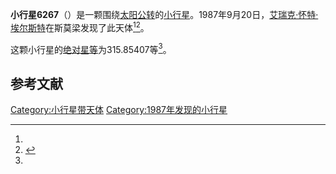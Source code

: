{{Infobox planet
| bgcolour = #FFFFC0
| name = 6267 Rozhen
| symbol = 
| image = 
| caption = 
| discovery = yes
| discovery_ref = 
| discoverer = [[艾瑞克·怀特·埃尔斯特|艾瑞克·怀特·埃尔斯特]]
| discovery_site = [[斯莫梁|斯莫梁]] 
| discovered = 1987年9月20日
| designations = yes
| mp_name = 
| named_after = 
| alt_names = 1987 SO9/ 1971 SP / 1979 BR2
| mp_category = [[主带小行星|主带小行星]]
| orbit_ref = <ref name="a">[http://ssd.jpl.nasa.gov/sbdb.cgi?sstr=6267 6267 Rozhen] {{Wayback|url=http://ssd.jpl.nasa.gov/sbdb.cgi?sstr=6267 |date=20140815092224 }}，小行星數據庫瀏覽器（JPL Small-Body Database Browser）－[[美国国家航空航天局|美国国家航空航天局]]喷气推进实验室</ref>
| epoch = 2456400.5 (2013年4月18日更新)
| aphelion = {{convert|2.3585457|AU|km|3|abbr=on|lk=out}}
| perihelion = {{convert|1.9652153|AU|km|3|abbr=on}}
| semimajor = {{convert|2.1618805|AU|km|3|abbr=on}}
| eccentricity = 0.0909695
| period = 1161.036767 [[日|日]]<br />3.18[[儒略年|儒略年]]
| avg_speed = 
| inclination = 2.10273
| asc_node = 136.76033
| mean_anomaly = 
| arg_peri = 315.85407
| satellites = 
| physical_characteristics = yes
| dimensions = 
| mass = 
| density = 
| surface_grav = 
| escape_velocity = 
| sidereal_day = 
| axial_tilt = 
| pole_ecliptic_lat = 
| pole_ecliptic_lon = 
| albedo = 
| temperatures= 
| temp_name1 = 
| mean_temp_1 = 
| max_temp_1 = 
| temp_name2 = 
| max_temp_2 = 
| spectral_type = 
| abs_magnitude = 315.85407
}}

'''小行星6267'''（{{lang-en|6267 Rozhen}}）是一颗围绕[[太阳|太阳]][[公转|公转]]的[[小行星|小行星]]。1987年9月20日，[[艾瑞克·怀特·埃尔斯特|艾瑞克·怀特·埃尔斯特]]在斯莫梁发现了此天体<ref name="a" /><ref>{{cite news|title=小行星列表|url=http://cfa-www.harvard.edu/iau/lists/NumberedMPs.txt|accessdate=2013-07-08|newspaper=哈佛大学|archive-date=2008-05-17|archive-url=https://web.archive.org/web/20080517010638/http://cfa-www.harvard.edu/iau/lists/NumberedMPs.txt|dead-url=no}}</ref>。

这颗小行星的[[绝对星等|绝对星等]]为315.85407等<ref name="a" />。

==参考文献==
{{reflist}}
{{Minor Planet Number|[[小行星6266|小行星6266]]|[[小行星6268|小行星6268]]}}

{{小天体}}

[[Category:小行星带天体|Category:小行星带天体]]
[[Category:1987年发现的小行星|Category:1987年发现的小行星]]

{{asteroid-stub}}
